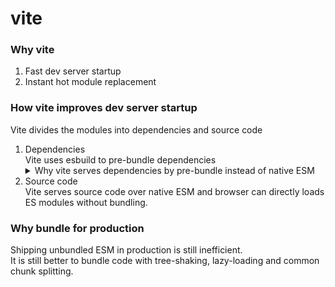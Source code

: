 # vite

### Why vite

1. Fast dev server startup
2. Instant hot module replacement

### How vite improves dev server startup

Vite divides the modules into dependencies and source code

1. Dependencies
   <br />
   Vite uses esbuild to pre-bundle dependencies
   <details>
     <summary>Why vite serves dependencies by pre-bundle instead of native ESM</summary>
     <div>
       <ul>
         <li>Reducing network Requests</li>
         <p>When a browser encounters a lot of seperate ESM modules, browser sends seperate network requests for each one.</p>
         <p>Pre-bundling reduces the number of HTTP requests by combining dependencies into a single bundle.</p>
         <li>CommonJS dependencies</li>
       </ul>
     </div>
   </details>
2. Source code
   <br />
   Vite serves source code over native ESM and browser can directly loads ES modules without bundling.

### Why bundle for production

Shipping unbundled ESM in production is still inefficient.<br />
It is still better to bundle code with tree-shaking, lazy-loading and common chunk splitting.
